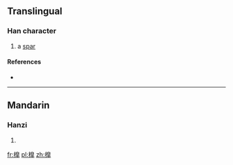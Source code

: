 ==Translingual==

===Han character===
{{Han char|rn=75|rad=木|as=12|sn=16|four=|canj=DHUJ}}

# a [[spar]]

====References====
* {{Han ref|kx=0555.311|dkj=15620|hdz=21293.080|uh=6A70|ud=27248}}

----

==Mandarin==

===Hanzi===
{{cmn-hanzi|pin=[[gāo]] ([[gao1]])|wg=kao<sup>1</sup>}}

# {{defn|lang=cmn|sort=木12}}

[[fr:橰]]
[[pl:橰]]
[[zh:橰]]